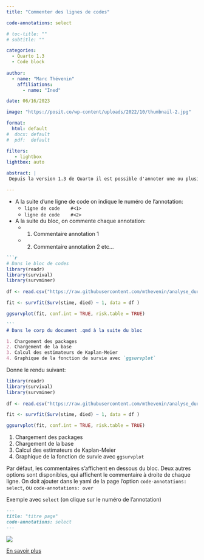 ```yaml
---
title: "Commenter des lignes de codes"

code-annotations: select

# toc-title: ""
# subtitle: ""

categories:
  - Quarto 1.3
  - Code block
  
author: 
  - name: "Marc Thévenin"
    affiliations:
      - name: "Ined"

date: 06/16/2023

image: "https://posit.co/wp-content/uploads/2022/10/thumbnail-2.jpg"

format: 
  html: default
#  docx: default
#  pdf:  default

filters:
   - lightbox
lightbox: auto

abstract: | 
 Depuis la version 1.3 de Quarto il est possible d'annoter une ou plusieurs lignes d'un bloc de codes.  

---
```


- A la suite d'une ligne de code on indique le numéro de l'annotation:
  -  `ligne de code    #<1>`
  -  `ligne de code    #<2>`
- A la suite du bloc, on commente chaque annotation: 
  - 1. Commentaire annotation 1
  - 2. Commentaire annotation 2 etc...

````markdown
```r 
# Dans le bloc de codes
library(readr)                                                                                                    # <1>
library(survival)                                                                                                 
library(survminer)                                                                                                
                       
df <- read.csv("https://raw.githubusercontent.com/mthevenin/analyse_duree/master/bases/transplantation.csv")      # <2>

fit <- survfit(Surv(stime, died) ~ 1, data = df )                                                                 # <3>

ggsurvplot(fit, conf.int = TRUE, risk.table = TRUE)                                                               # <4>

```
# Dans le corp du document .qmd à la suite du bloc

1. Chargement des packages
2. Chargement de la base
3. Calcul des estimateurs de Kaplan-Meier
4. Graphique de la fonction de survie avec `ggsurvplot`

````

Donne le rendu suivant:


```r

library(readr)                                                                                                    # <1>
library(survival)                                                                                                 
library(survminer)                                                                                                
                       
df <- read.csv("https://raw.githubusercontent.com/mthevenin/analyse_duree/master/bases/transplantation.csv")      # <2>

fit <- survfit(Surv(stime, died) ~ 1, data = df )                                                                 # <3>

ggsurvplot(fit, conf.int = TRUE, risk.table = TRUE)                                                               # <4>
```

1. Chargement des packages
2. Chargement de la base
3. Calcul des estimateurs de Kaplan-Meier
4. Graphique de la fonction de survie avec `ggsurvplot`


Par défaut, les commentaires s'affichent en dessous du bloc. Deux autres options sont disponibles, qui affichent le 
commentaire à droite de chaque ligne. On doit ajouter dans le yaml de la page l'option `code-annotations: select`, ou `code-annotations: over`




Exemple avec `select` (on clique sur le numéro de l'annotation)


````markdown
---
title: "titre page"
code-annotations: select
---

````

![](img1.png)


[En savoir plus](https://quarto.org/docs/authoring/code-annotation.html) 

